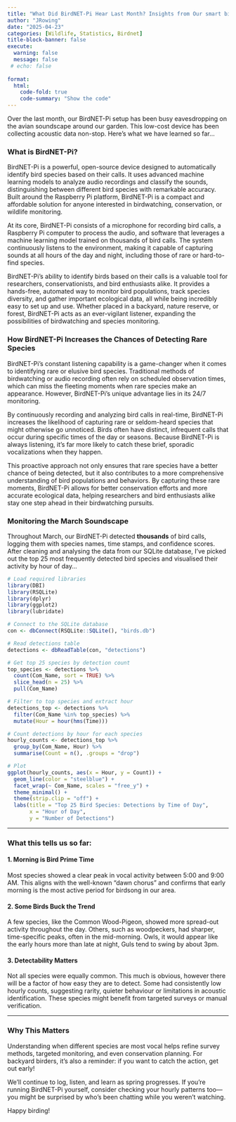```yaml
---
title: "What Did BirdNET-Pi Hear Last Month? Insights from Our smart bird identifier"
author: "JRowing"
date: "2025-04-23"
categories: [Wildlife, Statistics, Birdnet]
title-block-banner: false
execute: 
  warning: false
  message: false
 # echo: false
 
format:
  html:
    code-fold: true
    code-summary: "Show the code"
---
```


Over the last month, our BirdNET-Pi setup has been busy eavesdropping on the avian soundscape around our garden. This low-cost device has been collecting acoustic data non-stop. Here’s what we have learned so far...

### What is BirdNET-Pi?

BirdNET-Pi is a powerful, open-source device designed to automatically identify bird species based on their calls. It uses advanced machine learning models to analyze audio recordings and classify the sounds, distinguishing between different bird species with remarkable accuracy. Built around the Raspberry Pi platform, BirdNET-Pi is a compact and affordable solution for anyone interested in birdwatching, conservation, or wildlife monitoring.

At its core, BirdNET-Pi consists of a microphone for recording bird calls, a Raspberry Pi computer to process the audio, and software that leverages a machine learning model trained on thousands of bird calls. The system continuously listens to the environment, making it capable of capturing sounds at all hours of the day and night, including those of rare or hard-to-find species.

BirdNET-Pi’s ability to identify birds based on their calls is a valuable tool for researchers, conservationists, and bird enthusiasts alike. It provides a hands-free, automated way to monitor bird populations, track species diversity, and gather important ecological data, all while being incredibly easy to set up and use. Whether placed in a backyard, nature reserve, or forest, BirdNET-Pi acts as an ever-vigilant listener, expanding the possibilities of birdwatching and species monitoring.

### How BirdNET-Pi Increases the Chances of Detecting Rare Species

BirdNET-Pi’s constant listening capability is a game-changer when it comes to identifying rare or elusive bird species. Traditional methods of birdwatching or audio recording often rely on scheduled observation times, which can miss the fleeting moments when rare species make an appearance. However, BirdNET-Pi’s unique advantage lies in its 24/7 monitoring.

By continuously recording and analyzing bird calls in real-time, BirdNET-Pi increases the likelihood of capturing rare or seldom-heard species that might otherwise go unnoticed. Birds often have distinct, infrequent calls that occur during specific times of the day or seasons. Because BirdNET-Pi is always listening, it’s far more likely to catch these brief, sporadic vocalizations when they happen.

This proactive approach not only ensures that rare species have a better chance of being detected, but it also contributes to a more comprehensive understanding of bird populations and behaviors. By capturing these rare moments, BirdNET-Pi allows for better conservation efforts and more accurate ecological data, helping researchers and bird enthusiasts alike stay one step ahead in their birdwatching pursuits.

### Monitoring the March Soundscape
Throughout March, our BirdNET-Pi detected **thousands** of bird calls, logging them with species names, time stamps, and confidence scores. After cleaning and analysing the data from our SQLite database, I've picked out the top 25 most frequently detected bird species and visualised their activity by hour of day...

```r
# Load required libraries
library(DBI)
library(RSQLite)
library(dplyr)
library(ggplot2)
library(lubridate)

# Connect to the SQLite database
con <- dbConnect(RSQLite::SQLite(), "birds.db")

# Read detections table
detections <- dbReadTable(con, "detections")

# Get top 25 species by detection count
top_species <- detections %>%
  count(Com_Name, sort = TRUE) %>%
  slice_head(n = 25) %>%
  pull(Com_Name)

# Filter to top species and extract hour
detections_top <- detections %>%
  filter(Com_Name %in% top_species) %>%
  mutate(Hour = hour(hms(Time)))

# Count detections by hour for each species
hourly_counts <- detections_top %>%
  group_by(Com_Name, Hour) %>%
  summarise(Count = n(), .groups = "drop")

# Plot
ggplot(hourly_counts, aes(x = Hour, y = Count)) +
  geom_line(color = "steelblue") +
  facet_wrap(~ Com_Name, scales = "free_y") +
  theme_minimal() +
  theme(strip.clip = "off") +
  labs(title = "Top 25 Bird Species: Detections by Time of Day",
       x = "Hour of Day",
       y = "Number of Detections")

```

---

### What this tells us so far:

#### 1. Morning is Bird Prime Time
Most species showed a clear peak in vocal activity between 5:00 and 9:00 AM. This aligns with the well-known "dawn chorus" and confirms that early morning is the most active period for birdsong in our area.

#### 2. Some Birds Buck the Trend
A few species, like the Common Wood-Pigeon, showed more spread-out activity throughout the day. Others, such as woodpeckers, had sharper, time-specific peaks, often in the mid-morning. Owls, it would appear like the early hours more than late at night, Guls tend to swing by about 3pm.

#### 3. Detectability Matters
Not all species were equally common. This much is obvious, however there will be a factor of how easy they  are to detect. Some had consistently low hourly counts, suggesting rarity, quieter behaviour or limitations in acoustic identification. These species might benefit from targeted surveys or manual verification.

---

### Why This Matters
Understanding when different species are most vocal helps refine survey methods, targeted monitoring, and even conservation planning. For backyard birders, it’s also a reminder: if you want to catch the action, get out early!

We’ll continue to log, listen, and learn as spring progresses. If you’re running BirdNET-Pi yourself, consider checking your hourly patterns too—you might be surprised by who’s been chatting while you weren’t watching.

Happy birding!

